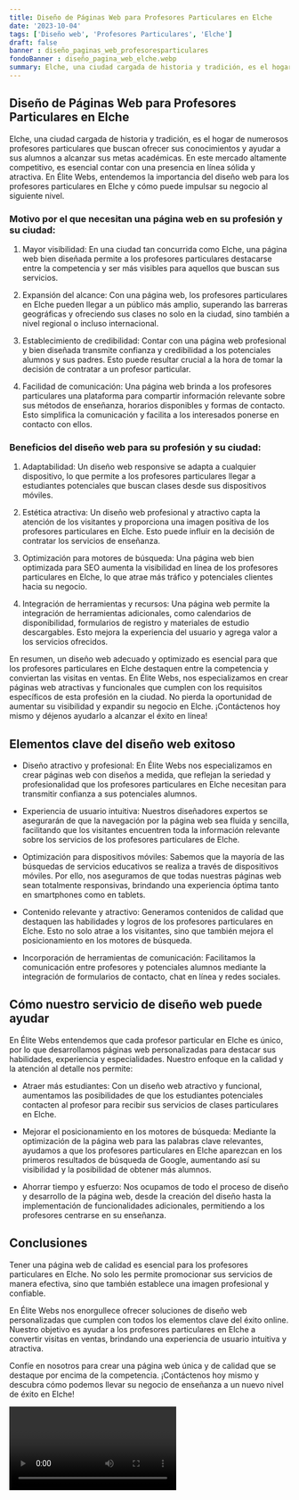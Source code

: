 ```yaml
---
title: Diseño de Páginas Web para Profesores Particulares en Elche
date: '2023-10-04'
tags: ['Diseño web', 'Profesores Particulares', 'Elche']
draft: false
banner : diseño_paginas_web_profesoresparticulares
fondoBanner : diseño_pagina_web_elche.webp
summary: Elche, una ciudad cargada de historia y tradición, es el hogar de numerosos profesores particulares que buscan ofrecer sus conocimientos y ayudar a sus alumnos a alcanzar sus metas académicas. En este mercado altamente competitivo, es esencial contar con una presencia en línea sólida y atractiva. En Élite Webs, entendemos la importancia del diseño web para los profesores particulares en Elche y cómo puede impulsar su negocio al siguiente nivel.
---
```


## Diseño de Páginas Web para Profesores Particulares en Elche

Elche, una ciudad cargada de historia y tradición, es el hogar de numerosos profesores particulares que buscan ofrecer sus conocimientos y ayudar a sus alumnos a alcanzar sus metas académicas. En este mercado altamente competitivo, es esencial contar con una presencia en línea sólida y atractiva. En Élite Webs, entendemos la importancia del diseño web para los profesores particulares en Elche y cómo puede impulsar su negocio al siguiente nivel.

### Motivo por el que necesitan una página web en su profesión y su ciudad:

1. Mayor visibilidad: En una ciudad tan concurrida como Elche, una página web bien diseñada permite a los profesores particulares destacarse entre la competencia y ser más visibles para aquellos que buscan sus servicios.

2. Expansión del alcance: Con una página web, los profesores particulares en Elche pueden llegar a un público más amplio, superando las barreras geográficas y ofreciendo sus clases no solo en la ciudad, sino también a nivel regional o incluso internacional.

3. Establecimiento de credibilidad: Contar con una página web profesional y bien diseñada transmite confianza y credibilidad a los potenciales alumnos y sus padres. Esto puede resultar crucial a la hora de tomar la decisión de contratar a un profesor particular.

4. Facilidad de comunicación: Una página web brinda a los profesores particulares una plataforma para compartir información relevante sobre sus métodos de enseñanza, horarios disponibles y formas de contacto. Esto simplifica la comunicación y facilita a los interesados ponerse en contacto con ellos.

### Beneficios del diseño web para su profesión y su ciudad:

1. Adaptabilidad: Un diseño web responsive se adapta a cualquier dispositivo, lo que permite a los profesores particulares llegar a estudiantes potenciales que buscan clases desde sus dispositivos móviles.

2. Estética atractiva: Un diseño web profesional y atractivo capta la atención de los visitantes y proporciona una imagen positiva de los profesores particulares en Elche. Esto puede influir en la decisión de contratar los servicios de enseñanza.

3. Optimización para motores de búsqueda: Una página web bien optimizada para SEO aumenta la visibilidad en línea de los profesores particulares en Elche, lo que atrae más tráfico y potenciales clientes hacia su negocio.

4. Integración de herramientas y recursos: Una página web permite la integración de herramientas adicionales, como calendarios de disponibilidad, formularios de registro y materiales de estudio descargables. Esto mejora la experiencia del usuario y agrega valor a los servicios ofrecidos.

En resumen, un diseño web adecuado y optimizado es esencial para que los profesores particulares en Elche destaquen entre la competencia y conviertan las visitas en ventas. En Élite Webs, nos especializamos en crear páginas web atractivas y funcionales que cumplen con los requisitos específicos de esta profesión en la ciudad. No pierda la oportunidad de aumentar su visibilidad y expandir su negocio en Elche. ¡Contáctenos hoy mismo y déjenos ayudarlo a alcanzar el éxito en línea!

<GifSeo />

<Cta />

## Elementos clave del diseño web exitoso

- Diseño atractivo y profesional: En Élite Webs nos especializamos en crear páginas web con diseños a medida, que reflejan la seriedad y profesionalidad que los profesores particulares en Elche necesitan para transmitir confianza a sus potenciales alumnos.

- Experiencia de usuario intuitiva: Nuestros diseñadores expertos se asegurarán de que la navegación por la página web sea fluida y sencilla, facilitando que los visitantes encuentren toda la información relevante sobre los servicios de los profesores particulares de Elche.

- Optimización para dispositivos móviles: Sabemos que la mayoría de las búsquedas de servicios educativos se realiza a través de dispositivos móviles. Por ello, nos aseguramos de que todas nuestras páginas web sean totalmente responsivas, brindando una experiencia óptima tanto en smartphones como en tablets.

- Contenido relevante y atractivo: Generamos contenidos de calidad que destaquen las habilidades y logros de los profesores particulares en Elche. Esto no solo atrae a los visitantes, sino que también mejora el posicionamiento en los motores de búsqueda.

- Incorporación de herramientas de comunicación: Facilitamos la comunicación entre profesores y potenciales alumnos mediante la integración de formularios de contacto, chat en línea y redes sociales.

## Cómo nuestro servicio de diseño web puede ayudar

En Élite Webs entendemos que cada profesor particular en Elche es único, por lo que desarrollamos páginas web personalizadas para destacar sus habilidades, experiencia y especialidades. Nuestro enfoque en la calidad y la atención al detalle nos permite:

- Atraer más estudiantes: Con un diseño web atractivo y funcional, aumentamos las posibilidades de que los estudiantes potenciales contacten al profesor para recibir sus servicios de clases particulares en Elche.

- Mejorar el posicionamiento en los motores de búsqueda: Mediante la optimización de la página web para las palabras clave relevantes, ayudamos a que los profesores particulares en Elche aparezcan en los primeros resultados de búsqueda de Google, aumentando así su visibilidad y la posibilidad de obtener más alumnos.

- Ahorrar tiempo y esfuerzo: Nos ocupamos de todo el proceso de diseño y desarrollo de la página web, desde la creación del diseño hasta la implementación de funcionalidades adicionales, permitiendo a los profesores centrarse en su enseñanza.

## Conclusiones

Tener una página web de calidad es esencial para los profesores particulares en Elche. No solo les permite promocionar sus servicios de manera efectiva, sino que también establece una imagen profesional y confiable.

En Élite Webs nos enorgullece ofrecer soluciones de diseño web personalizadas que cumplen con todos los elementos clave del éxito online. Nuestro objetivo es ayudar a los profesores particulares en Elche a convertir visitas en ventas, brindando una experiencia de usuario intuitiva y atractiva.

Confíe en nosotros para crear una página web única y de calidad que se destaque por encima de la competencia. ¡Contáctenos hoy mismo y descubra cómo podemos llevar su negocio de enseñanza a un nuevo nivel de éxito en Elche!

<Video />

<CtaBot job='Profesores Particulares' city='Elche'/>

<Gmaps query='Elche+españa+maps' />